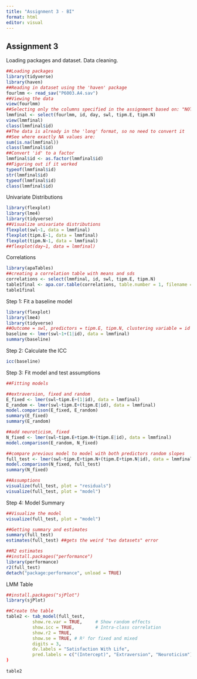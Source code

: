 ```yaml
---
title: "Assignment 3 - BI"
format: html
editor: visual
---
```


## Assignment 3

Loading packages and dataset. Data cleaning.

```r
##Loading packages
library(tidyverse)
library(haven)
##Reading in dataset using the 'haven' package
fourlmm <- read_sav("P6003.A4.sav")
##Viewing the data
view(fourlmm)
##Selecting only the columns specified in the assignment based on: "NOTE: Other variables not needed for this assignment, despite being in the dataset."
lmmfinal <- select(fourlmm, id, day, swl, tipm.E, tipm.N)
view(lmmfinal)
class(lmmfinal$id)
##The data is already in the 'long' format, so no need to convert it
##See where exactly NA values are:
sum(is.na(lmmfinal))
class(lmmfinal$id)
##Convert 'id' to a factor
lmmfinal$id <- as.factor(lmmfinal$id)
##Figuring out if it worked
typeof(lmmfinal$id)
str(lmmfinal$id)
typeof(lmmfinal$id)
class(lmmfinal$id)
```

Univariate Distributions

```r
library(flexplot)
library(lme4)
library(tidyverse)
##Visualize univariate distributions
flexplot(swl~1, data = lmmfinal)
flexplot(tipm.E~1, data = lmmfinal)
flexplot(tipm.N~1, data = lmmfinal)
##flexplot(day~1, data = lmmfinal)
```

Correlations

```r
library(apaTables)
##creating a correlation table with means and sds
correlations <- select(lmmfinal, id, swl, tipm.E, tipm.N)
table1final <- apa.cor.table(correlations, table.number = 1, filename = "table1final.doc")
table1final
```

Step 1: Fit a baseline model

```r
library(flexplot)
library(lme4)
library(tidyverse)
##Outcome = swl, predictors = tipm.E, tipm.N, clustering variable = id
baseline <- lmer(swl~1+(1|id), data = lmmfinal)
summary(baseline)
```

Step 2: Calculate the ICC

```r
icc(baseline)
```

Step 3: Fit model and test assumptions

```r
##Fitting models

##extraversion, fixed and random
E_fixed <- lmer(swl~tipm.E+(1|id), data = lmmfinal)
E_random <- lmer(swl~tipm.E+(tipm.E|id), data = lmmfinal)
model.comparison(E_fixed, E_random)
summary(E_fixed)
summary(E_random)

##add neuroticism, fixed
N_fixed <- lmer(swl~tipm.E+tipm.N+(tipm.E|id), data = lmmfinal)
model.comparison(E_random, N_fixed)

##compare previous model to model with both predictors random slopes
full_test <- lmer(swl~tipm.E+tipm.N+(tipm.E+tipm.N|id), data = lmmfinal)
model.comparison(N_fixed, full_test)
summary(N_fixed)

##Assumptions
visualize(full_test, plot = "residuals")
visualize(full_test, plot = "model")
```

Step 4: Model Summary

```r
##Visualize the model
visualize(full_test, plot = "model") 

##Getting summary and estimates
summary(full_test)
estimates(full_test) ##gets the weird "two datasets" error

##R2 estimates
##install.packages("performance")
library(performance)
r2(full_test)
detach("package:performance", unload = TRUE)
```

LMM Table

```r
##install.packages("sjPlot")
library(sjPlot)

##Create the table
table2 <- tab_model(full_test,
          show.re.var = TRUE,     # Show random effects
          show.icc = TRUE,        # Intra-class correlation
          show.r2 = TRUE,
          show.se = TRUE, # R² for fixed and mixed
          digits = 3,
          dv.labels = "Satisfaction With Life",
          pred.labels = c("(Intercept)", "Extraversion", "Neuroticism"))
)
  
table2


```
